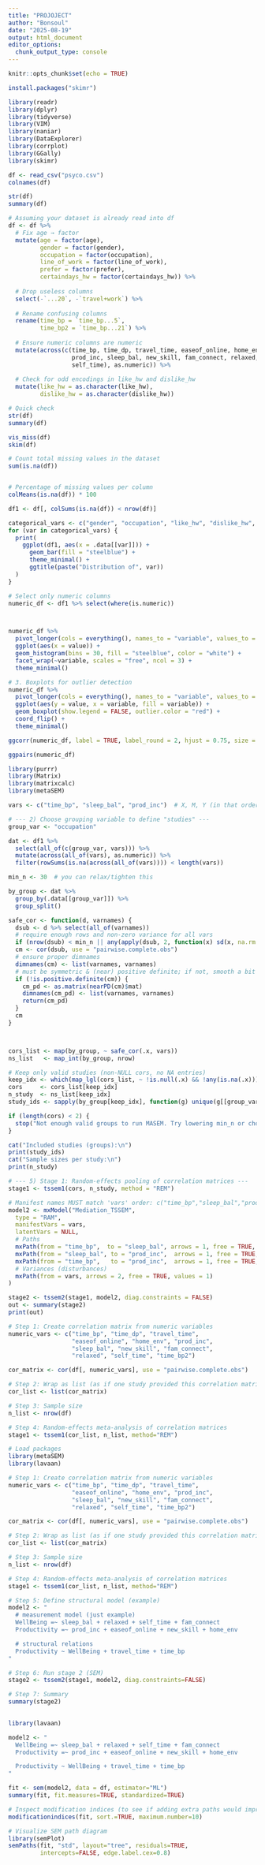 ```yaml
---
title: "PROJOJECT"
author: "Bonsoul"
date: "2025-08-19"
output: html_document
editor_options: 
  chunk_output_type: console
---
```


```r
knitr::opts_chunk$set(echo = TRUE)
```

```r
install.packages("skimr")
```


```r
library(readr)
library(dplyr)
library(tidyverse)
library(VIM)
library(naniar)
library(DataExplorer)
library(corrplot)
library(GGally)
library(skimr)
```

```r

df <- read_csv("psyco.csv")
colnames(df)
```

```r
str(df)
summary(df)

```

```r

# Assuming your dataset is already read into df
df <- df %>%
  # Fix age → factor
  mutate(age = factor(age),
         gender = factor(gender),
         occupation = factor(occupation),
         line_of_work = factor(line_of_work),
         prefer = factor(prefer),
         certaindays_hw = factor(certaindays_hw)) %>%
  
  # Drop useless columns
  select(-`...20`, -`travel+work`) %>%
  
  # Rename confusing columns
  rename(time_bp = `time_bp...5`,
         time_bp2 = `time_bp...21`) %>%
  
  # Ensure numeric columns are numeric
  mutate(across(c(time_bp, time_dp, travel_time, easeof_online, home_env,
                  prod_inc, sleep_bal, new_skill, fam_connect, relaxed,
                  self_time), as.numeric)) %>%
  
  # Check for odd encodings in like_hw and dislike_hw
  mutate(like_hw = as.character(like_hw),
         dislike_hw = as.character(dislike_hw))

# Quick check
str(df)
summary(df)

```



```r
vis_miss(df)
skim(df)
```


```r
# Count total missing values in the dataset
sum(is.na(df))


# Percentage of missing values per column
colMeans(is.na(df)) * 100

```

```r
df1 <- df[, colSums(is.na(df)) < nrow(df)]
```


```r
categorical_vars <- c("gender", "occupation", "like_hw", "dislike_hw", "prefer")
for (var in categorical_vars) {
  print(
    ggplot(df1, aes(x = .data[[var]])) +
      geom_bar(fill = "steelblue") +
      theme_minimal() +
      ggtitle(paste("Distribution of", var))
  )
}
```


```r
# Select only numeric columns
numeric_df <- df1 %>% select(where(is.numeric))



numeric_df %>%
  pivot_longer(cols = everything(), names_to = "variable", values_to = "value") %>%
  ggplot(aes(x = value)) +
  geom_histogram(bins = 30, fill = "steelblue", color = "white") +
  facet_wrap(~variable, scales = "free", ncol = 3) +
  theme_minimal()
```


```r
# 3. Boxplots for outlier detection
numeric_df %>%
  pivot_longer(cols = everything(), names_to = "variable", values_to = "value") %>%
  ggplot(aes(y = value, x = variable, fill = variable)) +
  geom_boxplot(show.legend = FALSE, outlier.color = "red") +
  coord_flip() +
  theme_minimal()
```


```r
ggcorr(numeric_df, label = TRUE, label_round = 2, hjust = 0.75, size = 3)
```

```r
ggpairs(numeric_df)
```


```r
library(purrr)
library(Matrix)
library(matrixcalc)
library(metaSEM)
```

```r
vars <- c("time_bp", "sleep_bal", "prod_inc")  # X, M, Y (in that order)

# --- 2) Choose grouping variable to define "studies" ---
group_var <- "occupation"  
```


```r
dat <- df1 %>%
  select(all_of(c(group_var, vars))) %>%
  mutate(across(all_of(vars), as.numeric)) %>%
  filter(rowSums(is.na(across(all_of(vars)))) < length(vars))
```

```r
min_n <- 30  # you can relax/tighten this

by_group <- dat %>%
  group_by(.data[[group_var]]) %>%
  group_split()
```


```r
safe_cor <- function(d, varnames) {
  dsub <- d %>% select(all_of(varnames))
  # require enough rows and non-zero variance for all vars
  if (nrow(dsub) < min_n || any(apply(dsub, 2, function(x) sd(x, na.rm = TRUE) == 0))) return(NULL)
  cm <- cor(dsub, use = "pairwise.complete.obs")
  # ensure proper dimnames
  dimnames(cm) <- list(varnames, varnames)
  # must be symmetric & (near) positive definite; if not, smooth a bit
  if (!is.positive.definite(cm)) {
    cm_pd <- as.matrix(nearPD(cm)$mat)
    dimnames(cm_pd) <- list(varnames, varnames)
    return(cm_pd)
  }
  cm
}



cors_list <- map(by_group, ~ safe_cor(.x, vars))
ns_list   <- map_int(by_group, nrow)
```

```r
# Keep only valid studies (non-NULL cors, no NA entries)
keep_idx <- which(map_lgl(cors_list, ~ !is.null(.x) && !any(is.na(.x))))
cors     <- cors_list[keep_idx]
n_study  <- ns_list[keep_idx]
study_ids <- sapply(by_group[keep_idx], function(g) unique(g[[group_var]])[1])

if (length(cors) < 2) {
  stop("Not enough valid groups to run MASEM. Try lowering min_n or choosing another grouping variable.")
}

cat("Included studies (groups):\n")
print(study_ids)
cat("Sample sizes per study:\n")
print(n_study)
```

```r
# --- 5) Stage 1: Random-effects pooling of correlation matrices ---
stage1 <- tssem1(cors, n_study, method = "REM")
```

```r
# Manifest names MUST match 'vars' order: c("time_bp","sleep_bal","prod_inc")
model2 <- mxModel("Mediation_TSSEM",
  type = "RAM",
  manifestVars = vars,
  latentVars = NULL,
  # Paths
  mxPath(from = "time_bp",  to = "sleep_bal", arrows = 1, free = TRUE, values = 0.2, labels = "a"),
  mxPath(from = "sleep_bal", to = "prod_inc",  arrows = 1, free = TRUE, values = 0.2, labels = "b"),
  mxPath(from = "time_bp",   to = "prod_inc",  arrows = 1, free = TRUE, values = 0.2, labels = "c"),
  # Variances (disturbances)
  mxPath(from = vars, arrows = 2, free = TRUE, values = 1)
)

stage2 <- tssem2(stage1, model2, diag.constraints = FALSE)
out <- summary(stage2)
print(out)
```

```r
# Step 1: Create correlation matrix from numeric variables
numeric_vars <- c("time_bp", "time_dp", "travel_time",
                  "easeof_online", "home_env", "prod_inc", 
                  "sleep_bal", "new_skill", "fam_connect", 
                  "relaxed", "self_time", "time_bp2")

cor_matrix <- cor(df[, numeric_vars], use = "pairwise.complete.obs")
```

```r
# Step 2: Wrap as list (as if one study provided this correlation matrix)
cor_list <- list(cor_matrix)

# Step 3: Sample size
n_list <- nrow(df)

# Step 4: Random-effects meta-analysis of correlation matrices
stage1 <- tssem1(cor_list, n_list, method="REM")
```

```r
# Load packages
library(metaSEM)
library(lavaan)

# Step 1: Create correlation matrix from numeric variables
numeric_vars <- c("time_bp", "time_dp", "travel_time",
                  "easeof_online", "home_env", "prod_inc", 
                  "sleep_bal", "new_skill", "fam_connect", 
                  "relaxed", "self_time", "time_bp2")

cor_matrix <- cor(df[, numeric_vars], use = "pairwise.complete.obs")

# Step 2: Wrap as list (as if one study provided this correlation matrix)
cor_list <- list(cor_matrix)

# Step 3: Sample size
n_list <- nrow(df)

# Step 4: Random-effects meta-analysis of correlation matrices
stage1 <- tssem1(cor_list, n_list, method="REM")

# Step 5: Define structural model (example)
model2 <- "
  # measurement model (just example)
  WellBeing =~ sleep_bal + relaxed + self_time + fam_connect
  Productivity =~ prod_inc + easeof_online + new_skill + home_env

  # structural relations
  Productivity ~ WellBeing + travel_time + time_bp
"

# Step 6: Run stage 2 (SEM)
stage2 <- tssem2(stage1, model2, diag.constraints=FALSE)

# Step 7: Summary
summary(stage2)
 
```

```r
library(lavaan)

model2 <- "
  WellBeing =~ sleep_bal + relaxed + self_time + fam_connect
  Productivity =~ prod_inc + easeof_online + new_skill + home_env

  Productivity ~ WellBeing + travel_time + time_bp
"

fit <- sem(model2, data = df, estimator="ML")
summary(fit, fit.measures=TRUE, standardized=TRUE)

```


```r
# Inspect modification indices (to see if adding extra paths would improve fit)
modificationindices(fit, sort.=TRUE, maximum.number=10)

# Visualize SEM path diagram
library(semPlot)
semPaths(fit, "std", layout="tree", residuals=TRUE, 
         intercepts=FALSE, edge.label.cex=0.8)

```


